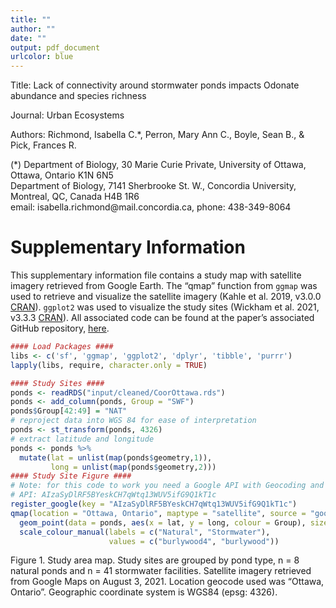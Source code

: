 ```yaml
---
title: ""
author: ""
date: ""
output: pdf_document
urlcolor: blue
---
```


Title: Lack of connectivity around stormwater ponds impacts Odonate abundance and species richness

Journal: Urban Ecosystems 

Authors: Richmond, Isabella C.*, Perron, Mary Ann C., Boyle, Sean B., & Pick, Frances R. 

(*) Department of Biology, 30 Marie Curie Private, University of Ottawa, Ottawa, Ontario K1N 6N5  
Department of Biology, 7141 Sherbrooke St. W., Concordia University, Montreal, QC, Canada H4B 1R6  
email: isabella.richmond@mail.concordia.ca, phone: 438-349-8064  

# Supplementary Information
This supplementary information file contains a study map with satellite imagery retrieved from Google Earth. The "qmap" function from ```ggmap``` was used to retrieve and visualize the satellite imagery (Kahle et al. 2019, v3.0.0 [CRAN](https://cran.r-project.org/web/packages/ggmap/ggmap.pdf)). ```ggplot2``` was used to visualize the study sites (Wickham et al. 2021, v3.3.3 [CRAN](https://cran.r-project.org/web/packages/ggplot2/index.html)). All associated code can be found at the paper's associated GitHub repository, [here](https://github.com/icrichmond/OdonataConnectivity). 

\newpage

```r
#### Load Packages ####
libs <- c('sf', 'ggmap', 'ggplot2', 'dplyr', 'tibble', 'purrr')
lapply(libs, require, character.only = TRUE)

#### Study Sites ####
ponds <- readRDS("input/cleaned/CoorOttawa.rds")
ponds <- add_column(ponds, Group = "SWF")
ponds$Group[42:49] = "NAT"
# reproject data into WGS 84 for ease of interpretation
ponds <- st_transform(ponds, 4326)
# extract latitude and longitude 
ponds <- ponds %>%
  mutate(lat = unlist(map(ponds$geometry,1)),
         long = unlist(map(ponds$geometry,2)))
#### Study Site Figure ####
# Note: for this code to work you need a Google API with Geocoding and Maps Static enabled
# API: AIzaSyDlRF5BYeskCH7qWtq13WUV5ifG9Q1kT1c
register_google(key = "AIzaSyDlRF5BYeskCH7qWtq13WUV5ifG9Q1kT1c")
qmap(location = "Ottawa, Ontario", maptype = "satellite", source = "google") +
  geom_point(data = ponds, aes(x = lat, y = long, colour = Group), size = 4, shape = 1) + 
  scale_colour_manual(labels = c("Natural", "Stormwater"), 
                      values = c("burlywood4", "burlywood"))
```
\newline
Figure 1. Study area map. Study sites are grouped by pond type, n = 8 natural ponds and n = 41 stormwater facilities. Satellite imagery retrieved from Google Maps on August 3, 2021. Location geocode used was "Ottawa, Ontario". Geographic coordinate system is WGS84 (epsg: 4326).